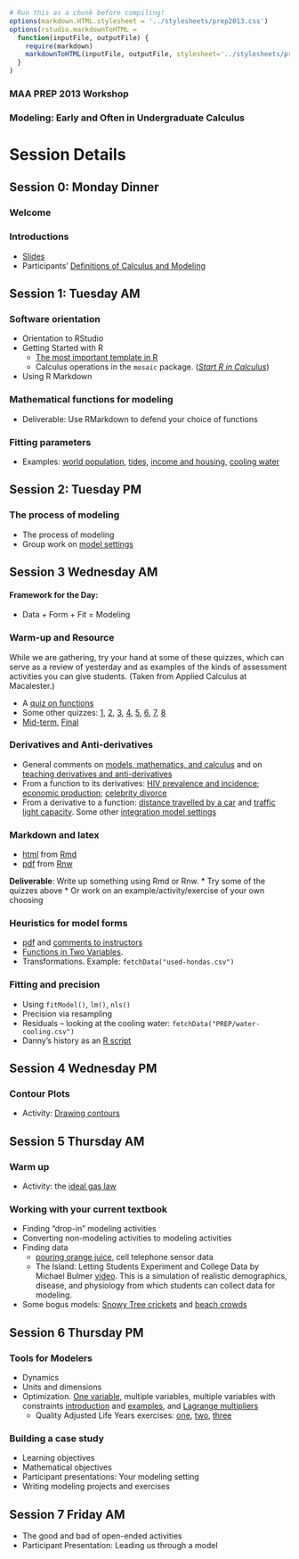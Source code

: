 ```r
# Run this as a chunk before compiling!
options(markdown.HTML.stylesheet = '../stylesheets/prep2013.css')
options(rstudio.markdownToHTML =
  function(inputFile, outputFile) {     
    require(markdown)
    markdownToHTML(inputFile, outputFile, stylesheet='../stylesheets/prep2013.css')  
  }
)
```
<script src="https://ajax.googleapis.com/ajax/libs/jquery/1.7.1/jquery.min.js"></script>
<script src="../javascripts/main.js"></script>

### MAA PREP 2013 Workshop
### Modeling: Early and Often in Undergraduate Calculus


Session Details
================
## Session 0: Monday Dinner

### Welcome

### Introductions


* [Slides](../Intro/Intro.pdf)
* Participants' [Definitions of Calculus and Modeling](../SessionNotes/definitions.html)


## Session 1: Tuesday AM

### Software orientation

* Orientation to RStudio
* Getting Started with R
  * [The most important template in R](../RIntro/LearningTeachingR.html)
  * Calculus operations in the `mosaic` package. (*[Start R in Calculus](http://www.amazon.com/Start-Calculus-Daniel-T-Kaplan/dp/0983965897)*)
* Using R Markdown

### Mathematical functions for modeling
* Deliverable: Use RMarkdown to defend your choice of functions

### Fitting parameters
* Examples: [world population](../Notes/Functions/WorldPopulation.html), [tides](../Notes/Tides/tides-hawaii.html), [income and housing](https://dl.dropboxusercontent.com/u/5098197/Exercises/HTML/AC-Income-and-Housing/AC-Income-and-Housing-A.html), [cooling water](../Notes/Cooling/CoolingCoffee.html)
   
## Session 2: Tuesday PM

### The process of modeling

* The process of modeling
* Group work on [model settings](model-settings.html)


## Session 3 Wednesday AM

#### Framework for the Day: 
* Data + Form + Fit = Modeling


### Warm-up and Resource

While we are gathering, try your hand at some of these quizzes, which 
can serve as a review of yesterday and as examples of the kinds of 
assessment activities you can give students.  (Taken from Applied 
Calculus at Macalester.)

* A [quiz on functions](http://rpubs.com/dtkaplan/792)
* Some other quizzes: [1](https://www.dropbox.com/s/14uah8abemevxlw/Quiz-2012-02-03.pdf), [2](https://www.dropbox.com/s/or3p7q1lx0t5o95/Quiz-2012-02-10.pdf), [3](https://www.dropbox.com/s/igvcdbx6553se6f/Quiz-2012-02-17.pdf), [4](https://www.dropbox.com/s/9iya2nozi7szc0h/Quiz-2012-02-24.pdf), [5](https://www.dropbox.com/s/qfa3nwnovsaw5lm/quiz-2012-03-23.pdf), [6](https://www.dropbox.com/s/t8gqptxrfkshxcb/quiz-2012-03-30.pdf), [7](https://www.dropbox.com/s/dcagvob75yicf8h/quiz-2012-04-06.pdf), [8](https://www.dropbox.com/s/zpz5c7y92e4pew2/quiz-2012-04-23.pdf) 
* [Mid-term](https://www.dropbox.com/s/t0xeo2yb89jt06m/Mid-Term-March-2012.pdf), [Final](https://www.dropbox.com/s/ijgjfw24e54ql2c/Final-May-2012.pdf)

### Derivatives and Anti-derivatives

* General comments on [models, mathematics, and calculus](../Notes/Overviews/Modeling-and-Mathematics.html) and on [teaching derivatives and anti-derivatives](../Notes/Overviews/Derivatives.html)
* From a function to its derivatives: [HIV prevalence and incidence](https://dl.dropboxusercontent.com/u/5098197/Math135/In-Class/hiv-graph.pdf); [economic production](https://dl.dropboxusercontent.com/u/5098197/Math135/In-Class/cobb-douglas-partial-derivatives.pdf); [celebrity divorce](https://dl.dropboxusercontent.com/u/5098197/Math135/In-Class/celebrity-divorce.pdf)
* From a derivative to a function: [distance travelled by a car](https://dl.dropboxusercontent.com/u/5098197/Math135/In-Class/road-capacity-activity.pdf) and [traffic light capacity](../Notes/Integration/Traffic-Light-Capacity.html).  Some other [integration model settings](../Notes/Overviews/Integrals.html)

###  Markdown and latex 
* [html](../Resources/latex-rmd.html) from [Rmd](../Resources/latex-rmd.Rmd) 
* [pdf](../Resources/latex-rmd.pdf) from [Rnw](../Resources/latex-rmd.Rnw)

**Deliverable**: Write up something using Rmd or Rnw.
* Try some of the quizzes above
* Or work on an example/activity/exercise of your own choosing

### Heuristics for model forms 
* [pdf](http://dl.dropbox.com/u/5098197/Math135/In-Class/poly2d.pdf) and [comments to instructors](../Notes/Polynomials/notes-on-polynomials.html)
* [Functions in Two Variables](../Notes/TwoVariables/TwoVariablesIntro.html). 
* Transformations.  Example: `fetchData("used-hondas.csv")`

### Fitting and precision
* Using `fitModel()`, `lm()`, `nls()`
* Precision via resampling
* Residuals -- looking at the cooling water: `fetchData("PREP/water-cooling.csv")`
* Danny's history as an [R script](../Resources/Wednesday.R)

## Session 4 Wednesday PM

### Contour Plots
* Activity: [Drawing contours](https://dl.dropboxusercontent.com/u/5098197/Math135/In-Class/findingContours.pdf)

## Session 5 Thursday AM

### Warm up
* Activity: the [ideal gas law](https://dl.dropboxusercontent.com/u/5098197/Math135/In-Class/ideal-gas-activity1.pdf)



### Working with your current textbook

* Finding "drop-in" modeling activities
* Converting non-modeling activities to modeling activities
* Finding data 
    * [pouring orange juice](../Notes/OrangeJuiceFlow/OrangeJuice.html), cell telephone sensor data
    * The Island: Letting Students Experiment and College Data by Michael Bulmer [video](http://www.mosaic-web.org/go/MCAST/videos/MCAST-2012-02-24/index.htm). This is a simulation of realistic demographics, disease, and physiology from which students can collect data for modeling.
* Some bogus models: [Snowy Tree crickets](../Notes/Functions/SnowTreeCricket.html) and [beach crowds](../Notes/Optimization/beach-population.html)

## Session 6 Thursday PM

### Tools for Modelers

* Dynamics
* Units and dimensions
* Optimization.  [One variable](../Notes/Optimization/One-Variable-Optimization.html), multiple variables, multiple variables with constraints [introduction](../Notes/Optimization/ConstraintsIntroduction.html) and [examples](../Notes/Optimization/constrainedOptimization.html), and [Lagrange multipliers](../Notes/Optimization/lagrange-multipliers.html)
    * Quality Adjusted Life Years exercises: [one](../Notes/Optimization/QALY1.html), [two](../Notes/Optimization/QALY2.html), [three](../Notes/Optimization/QALY3.html)

### Building a case study

* Learning objectives
* Mathematical objectives
* Participant presentations: Your modeling setting
* Writing modeling projects and exercises


## Session 7 Friday AM

* The good and bad of open-ended activities
* Participant Presentation: Leading us through a model

